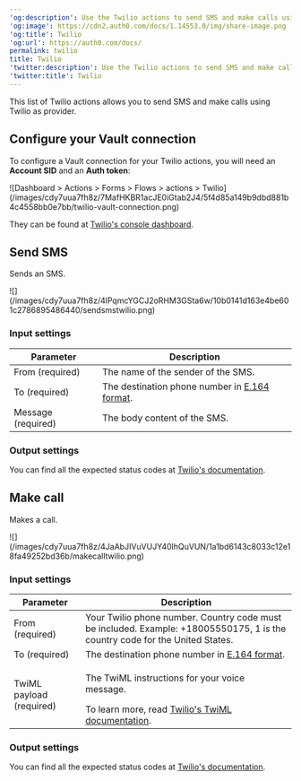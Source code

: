 ---
'og:description': Use the Twilio actions to send SMS and make calls using Twilio.
'og:image': https://cdn2.auth0.com/docs/1.14553.0/img/share-image.png
'og:title': Twilio
'og:url': https://auth0.com/docs/
permalink: twilio
title: Twilio
'twitter:description': Use the Twilio actions to send SMS and make calls using Twilio.
'twitter:title': Twilio
---
This list of Twilio actions allows you to send SMS and make calls using Twilio as provider.

## Configure your Vault connection

To configure a Vault connection for your Twilio actions, you will need an **Account SID** and an **Auth token**:

<Frame>![Dashboard > Actions > Forms > Flows > actions > Twilio](/images/cdy7uua7fh8z/7MafHKBR1acJE0iGtab2J4/5f4d85a149b9dbd881b4c4558bb0e7bb/twilio-vault-connection.png)</Frame>

They can be found at [Twilio's console dashboard](https://console.twilio.com/).

## Send SMS

Sends an SMS.

<Frame>![](/images/cdy7uua7fh8z/4lPqmcYGCJ2oRHM3GSta6w/10b0141d163e4be601c2786895486440/sendsmstwilio.png)</Frame>

### Input settings

<table class="table">
<thead>
<tr>
<th><b>Parameter</b></th>
<th><b>Description</b></th>
</tr>
</thead>
<tbody>
<tr>
<td>From (required)</td>
<td>The name of the sender of the SMS.</td>
</tr>
<tr>
<td>To (required)</td>
<td>The destination phone number in <a href="https://en.wikipedia.org/wiki/E.164">E.164 format</a>.</td>
</tr>
<tr>
<td>Message (required)</td>
<td>The body content of the SMS.</td>
</tr>
</tbody>
</table>

### Output settings

You can find all the expected status codes at [Twilio's documentation](https://www.twilio.com/docs/messaging/api/message-resource#message-status-values).

## Make call

Makes a call.

<Frame>![](/images/cdy7uua7fh8z/4JaAbJIVuVUJY40lhQuVUN/1a1bd6143c8033c12e18fa49252bd36b/makecalltwilio.png)</Frame>

### Input settings

<table class="table">
<thead>
<tr>
<th><b>Parameter</b></th>
<th><b>Description</b></th>
</tr>
</thead>
<tbody>
<tr>
<td>From (required)</td>
<td>Your Twilio phone number. Country code must be included. Example: +18005550175, 1 is the country code for the United States.</td>
</tr>
<tr>
<td>To (required)</td>
<td>The destination phone number in <a href="https://en.wikipedia.org/wiki/E.164">E.164 format</a>.</td>
</tr>
<tr>
<td>
TwiML payload (required)
</td>
<td>
<p>The TwiML instructions for your voice message.</p> To learn more, read <a href="https://www.twilio.com/docs/voice/twiml">Twilio's TwiML documentation</a>. 
</td>
</tr>
</tbody>
</table>

### Output settings

You can find all the expected status codes at [Twilio's documentation](https://www.twilio.com/docs/voice/twiml).